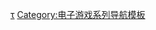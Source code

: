 {{Navbox
| name  = 现代战争系列
| title = [[现代战争系列]]
| state = {{{state|autocollapse}}}
| listclass = hlist

| list1 = 
*[[现代战争：沙漠风暴|沙漠风暴]]
*[[现代战争2：黑色飞马|2：黑色飞马]]
*[[现代战争：支配|支配]]
*[[现代战争3：堕落国度|3：堕落国度]]
*[[现代战争4：决战时刻|4：决战时刻]]
*[[现代战争5：眩晕风暴|5：眩晕风暴]]
}}<noinclude>
{{collapsible option}}

{{DEFAULTSORT:Modern Combat}}
[[Category:现代战争系列|τ]]
[[Category:电子游戏系列导航模板]]
</noinclude>
